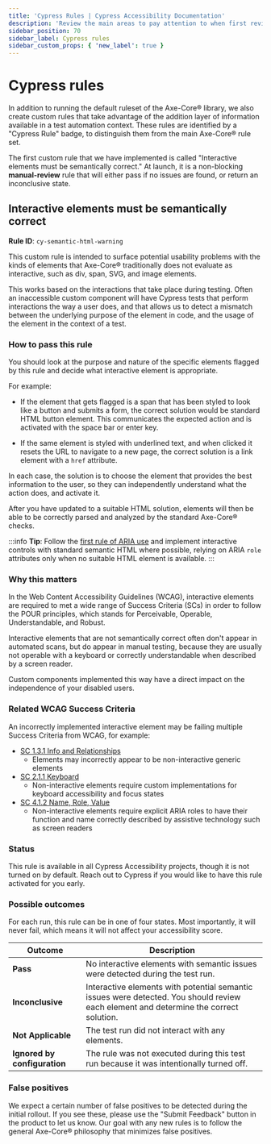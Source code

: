 ```yaml
---
title: 'Cypress Rules | Cypress Accessibility Documentation'
description: 'Review the main areas to pay attention to when first reviewing an accessibility report for a Cypress run.'
sidebar_position: 70
sidebar_label: Cypress rules
sidebar_custom_props: { 'new_label': true }
---
```


<ProductHeading product="accessibility" />

# Cypress rules

In addition to running the default ruleset of the Axe-Core® library, we also create custom rules that take advantage of the addition layer of information available in a test automation context. These rules are identified by a "Cypress Rule" badge, to distinguish them from the main Axe-Core® rule set.

The first custom rule that we have implemented is called "Interactive elements must be semantically correct." At launch, it is a non-blocking **manual-review** rule that will either pass if no issues are found, or return an inconclusive state.

## Interactive elements must be semantically correct

**Rule ID**: `cy-semantic-html-warning`

<DocsImage
  src="/img/accessibility/core-concepts/cypress-rule.png"
  width="60%"
  alt="A custom Cypress accessibility rule called 'Interactive elements must be semantically correct' has two failed elements displayed. One element is open and message reads 'This element should use semantic HTML or ARIA to support the interactions that take place during tests. Detected interactions: mousedown, mouseup, click."
/>

This custom rule is intended to surface potential usability problems with the kinds of elements that Axe-Core® traditionally does not evaluate as interactive, such as div, span, SVG, and image elements.

This works based on the interactions that take place during testing. Often an inaccessible custom component will have Cypress tests that perform interactions the way a user does, and that allows us to detect a mismatch between the underlying purpose of the element in code, and the usage of the element in the context of a test.

### How to pass this rule

You should look at the purpose and nature of the specific elements flagged by this rule and decide what interactive element is appropriate.

For example:

- If the element that gets flagged is a span that has been styled to look like a button and submits a form, the correct solution would be standard HTML button element. This communicates the expected action and is activated with the space bar or enter key.

- If the same element is styled with underlined text, and when clicked it resets the URL to navigate to a new page, the correct solution is a link element with a `href` attribute.

In each case, the solution is to choose the element that provides the best information to the user, so they can independently understand what the action does, and activate it.

After you have updated to a suitable HTML solution, elements will then be able to be correctly parsed and analyzed by the standard Axe-Core® checks.

:::info
**Tip**: Follow the [first rule of ARIA use](https://www.w3.org/TR/using-aria/#firstrule) and implement interactive controls with standard semantic HTML where possible, relying on ARIA `role` attributes only when no suitable HTML element is available.
:::

### Why this matters

In the Web Content Accessibility Guidelines (WCAG), interactive elements are required to met a wide range of Success Criteria (SCs) in order to follow the POUR principles, which stands for Perceivable, Operable, Understandable, and Robust.

Interactive elements that are not semantically correct often don't appear in automated scans, but do appear in manual testing, because they are usually not operable with a keyboard or correctly understandable when described by a screen reader.

Custom components implemented this way have a direct impact on the independence of your disabled users.

### Related WCAG Success Criteria

An incorrectly implemented interactive element may be failing multiple Success Criteria from WCAG, for example:

- [SC 1.3.1 Info and Relationships](https://www.w3.org/TR/WCAG21/#info-and-relationships)
  - Elements may incorrectly appear to be non-interactive generic elements
- [SC 2.1.1 Keyboard](https://www.w3.org/TR/WCAG21/#keyboard)
  - Non-interactive elements require custom implementations for keyboard accessibility and focus states
- [SC 4.1.2 Name, Role, Value](https://www.w3.org/TR/WCAG21/#name-role-value)
  - Non-interactive elements require explicit ARIA roles to have their function and name correctly described by assistive technology such as screen readers

### Status

This rule is available in all Cypress Accessibility projects, though it is not turned on by default. Reach out to Cypress if you would like to have this rule activated for you early.

### Possible outcomes

For each run, this rule can be in one of four states. Most importantly, it will never fail, which means it will not affect your accessibility score.

| Outcome                      | Description                                                                                                                           |
| ---------------------------- | ------------------------------------------------------------------------------------------------------------------------------------- |
| **Pass**                     | No interactive elements with semantic issues were detected during the test run.                                                       |
| **Inconclusive**             | Interactive elements with potential semantic issues were detected. You should review each element and determine the correct solution. |
| **Not Applicable**           | The test run did not interact with any elements.                                                                                      |
| **Ignored by configuration** | The rule was not executed during this test run because it was intentionally turned off.                                               |

### False positives

We expect a certain number of false positives to be detected during the initial rollout. If you see these, please use the "Submit Feedback" button in the product to let us know. Our goal with any new rules is to follow the general Axe-Core® philosophy that minimizes false positives.
